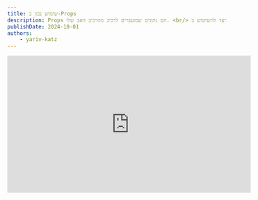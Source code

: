 ```yaml
---
title: שימוש נכון ב-Props
description: Props הם נתונים שמועברים לרכיב מהרכיב האב שלו. <br/> הנה רשימה של טיפים כיצד להשתמש ב-props בצורה נכונה
publishDate: 2024-10-01
authors:
	- yariv-katz
---
```



<div class="not-content flex">
	<iframe
		className="mx-auto mb-10"
		width="560"
		height="315"
		src="https://www.youtube.com/embed/krpGUmiCIEU?si=XPXEkzqSK4X5aizM"
		title="YouTube video player"
		frameBorder="0"
		allow="accelerometer; autoplay; clipboard-write; encrypted-media; gyroscope; picture-in-picture; web-share"
		allowFullScreen
	/>
</div>

Props הם נתונים שמועברים לרכיב מהרכיב האב שלו.  
הנה רשימה של טיפים כיצד להשתמש ב-props בצורה נכונה ב-`React`

## \#1 המנעו מ-Prop drilling

Prop drilling הוא העברת props להרבה שלבים בעץ ה - **React Components**  
נסתכל על הדוגמא הבאה שבה `<App>` מעבירה prop ל `<Child>` ו- `<Child>` מעבירה אותו ל- `<GrandChild>`  

<div className="mt-5 not-content" dir="ltr">
<Sandpack 
	client:load
	files={{
		"App.js": {			
			code: `
  return (
    <Child title="hello from parent"  />
  )
}`
		},
		"Child.js": {
			code: `
  return (
    <GrandChild {...props} />
  )
}`
		},
		"GrandChild.js": {
			code: `
  return (
    <div>{props.title}</div>
  )
}`
		}
	}}
	template="react" 
/>
</div>

העברת ה- Props במורד העץ של הרכיבים נקראת **prop drilling** והיא נחשבת לפרקטיקה רעה כאשר מעבירים props ב-`React`.

### דרכים למנוע prop drilling

כדי למנוע prop drilling ניתן לבצע אחת מהדרכים הבאות:

1. אחסון הנתונים ב-context

בדוגמא הבאה במקום להעביר את ה-props במורד העץ של הרכיבים, אנו יוצרים context ומאחסנים את ה-props ב-context.

<div className="mt-5 not-content" dir="ltr">
<Sandpack 
	client:load
	files={{
		"title.context.js": {
			code: `
	title: ''
});
`
		},
		"App.js": {			
			code: `
  return (
	  <titleContext.Provider value={{title: 'hello from parent'}}>
        <Child />
	  </titleContext.Provider>
  )
}`
		},
		"Child.js": {
			code: `
  return (
    <GrandChild />
  )
}`
		},
		"GrandChild.js": {
			code: `
  const { title } = useContext(titleContext);
  return (
    <div>{title}</div>
  )
}`
		}
	}}
	template="react" 
/>
</div>

2. שימוש בספריית ניהול State

דרך נוספת למנוע prop drilling היא להשתמש בספריית ניהול State כמו `Redux` או `Mobx` כדי לאחסן את הנתונים ב-state גלובלי.

נדגים בדוגמא הבאה עם [Redux](https://redux.js.org/), `Redux` אינו הספרייה היחידה לניהול State, ישנם ספריות ניהול State רבות ופופולריות נוספות שכל אחת מהן יש לה יתרונות וחסרונות.

<div className="mt-5 not-content" dir="ltr">
<Sandpack 
	client:load
	customSetup={{ 
		dependencies: { 
			"react": "^18.0.0",
    	"react-dom": "^18.0.0",
    	"react-scripts": "^5.0.0",
			"@reduxjs/toolkit": "^2.2.7",
			"react-redux": "^9.1.2"
		}
	}}
	files={{
		"store.js": {
			code: `
	name: 'messages',
	initialState: {
		title: 'hello default value'
	},
	reducers: {
		setTitle: (state, action) => {
			state.title = action.payload;
		}
	}
})

	reducer: {
		messages: messagesSlice.reducer
	}	
})
			`
		},
		"App.js": {			
			code: `
  return (
	  <Provider store={store}>
        <Parent />
	  </Provider>
  )
}`
		},
		"Parent.js": {
			code: `
  const dispatch = useDispatch();
	
  useEffect(() => {
    dispatch(messagesSlice.actions.setTitle('Hello World from parent!'))
  }, [dispatch])

  return (
    <Child />
  )
}`
		},
		"Child.js": {
			code: `

  return (
    <GrandChild />
  )
}			
`
		},
		"GrandChild.js": {
			code: `
  const title = useSelector((state) => state.messages.title)
  return (
    <div>{title}</div>
  )
}`
		}
	}}
	template="react" 
/>
</div>

אנחנו צריכים לעטוף את כל האפליקציה שלנו עם רכיב `Provider` מספריית `react-redux` כדי שכל עץ הרכיבים יוכל לגשת ל-Redux store, ואנו עושים זאת ב-`App.js`.  
`Parent.js` יכול לאחסן נתונים ב-Redux ש-`GrandChild` יכול לגשת אליהם בלי צורך ב-**Prop drilling**  
`GrandChild.js` יכול לגשת לנתונים ב-Redux באמצעות השימוש ב- `useSelector` hook.

## \#2. שימוש בקונבנציות בשמות ה-props

אם תסתכלו על [Material Design](https://mui.com/) ותבחנו בשמות ה-props שאתם מעבירים לרכיבים, תגלו ששמות ה-props חוזרים בין רכיבים שונים.  
לדוגמא: `variant`, `sx`, `disabled`, `color` ועוד.

כאשר אתם יוצרים אפליקציה, עליכם לדמיין שאתם לא רק יוצרים אפליקציה, אלא גם יוצרים שפה שלמה.  
אותה שפה תשקף איך האפליקציה שלכם תראה: סגנון חוזר, רכיבים חוזרים ו-UX.  
אותה שפה תשקף גם איך הקוד שלכם יראה: שימוש בפונקציות, מחלקות, יצירת ספריות משלכם, יצירת כלים שתשתמשו בהם בכל האפליקציה שלכם.  
אותה שפה תשמש ככלי אכיפה שתשקף עליכם לבנות את האפליקציה שלכם כמו קוביות לגו, בשימוש בתשתיות טובות ובשימוש בקוד שלכם.

אותה שפה תשקף גם על קונבנציות שתצטרכו להשתמש בהן, ואותן קונבנציות יעזרו לכם להשתמש שימוש חוזר בסט הכלים שבניתם.

לדוגמא בבסיס הנתונים שלכם, בעמודות הטבלאות, תשתדלו להשתמש בשמות דומים לעמודות דומות, אם לדוגמא יש לכם ישות (A) שמכילה עמודה שנקראת `name`, ויש לכם ישות (B) שגם היא מכילה עמודה שנקראת `name` תשתדלו להשתמש באותו שם גם ב- B ולא להשתמש לדוגמא ב- A בעמודה `name` וב- B בעמודה `title`.  

למה זה כל כך חשוב לשמות דומים?  
במילה אחת **קיבוץ**  
כאשר יוצרים תוכנה אנו אוהבים לקיבץ דברים דומים יחד, מהקיבוץ הזה אפשר לחלק לקיבוצים גדולים יותר וגדולים יותר וגדולים יותר.  
לדוגמא אולי תקחו פונקציות שקשורות זו לזו ותכניסו אותן לתוך מחלקה, אולי תקחו את המחלקה הזו ותכניסו אותה לתוך פונקציות עזר וכלים ותכניסו אותם לתוך ספריית חיצונית, ומכך תיצרו אפליקציות שונות.

אנחנו אוהבים לקבץ דברים יחד לקבוצות לוגיות כאשר עוסקים בפיתוח תוכנה, השמות עוזרים להבין את החלוקה הזאת לקבוצות ושימוש חוזר בקוד ולכן הם חשובים.  
קל יותר לקבץ דברים יחד אם השמות דומים זה לזה.

אותה חוקיות עובדת גם בשמות של ה - props ברכיבים שלכם, תשתדלו להשתמש בשמות דומים ל- props ברכיבים שלכם, זה יעזור לכם לארגן, להוריש, להשתמש בתבניות שונות, למצוא את הפרצות ה - `DRY` שלכם.  
זה יעזור גם לרכיבים שלכם להיות יותר נגישים לצוות שלכם.

## \#3. סוגי ה-props, אופציונליים וערך ברירת מחדל

תשאלו את עצמכם, מהו הסוג של כל פרופ שמועבר? האם הפרופ הוא חובה או אופציונלי? אם הפרופ הוא אופציונלי האם יש לו ערך ברירת מחדל?

כאשר משתמשים ב-[TypeScript](https://www.typescriptlang.org/) תשובה לשאלות האלו תיראה כך:

```typescript
import type { FC } from 'react'

type ChildProps = {
	age? number;
	name: string;
}

export const Child: FC<ChildProps> = ({
	age = 33,
	name
}) => {
	// ...
}
```

שימו לב איך אנחנו מפרטים את כל סוג הפרופ שמועבר, אנו גם מפרטים אם הפרופ הוא אופציונלי או חובה, ואם נדרש נכניס לפרופ ערך ברירת מחדל בדסטרקטור.

אותה חוקיות עובדת גם ב- **JavaScript** כאשר הקוד יראה כך:

```js
import PropTypes from 'prop-types';

export const Child = ({
	age = 33,
	name
}) => {
	// ...	
}

Child.propTypes = {
	age: PropTypes.number,
	name: PropTypes.string.isRequired
}
```

## \#4. הוסיפו הערות

תיהיו חלק מהצוות שלכם, תוסיפו הערות לרכיבים שלכם כולל את הפרופס שהרכיב מקבל.  
המפתחים בצוות שלכם לא יבינו איך להשתמש ברכיב שלכם מיד, עזרו להם עם [JSDocs](https://jsdoc.app/)

```js
/**
 * This component will do this and that
 * @param {Object} props
 * @param {number} props.age - the age of the child
 * @param {string} props.name - the name of the child
 * @returns {React.ReactElement}
 */
export const Child = ({
	age = 33,
	name
}) => {
	// ...	
}
```

עבודה עם `JSDoc` תשתלב נהדר עם ה-IDE שלכם שיכול להציג לכם הערות כאשר מעבירים על הפונקציה.

## \#5. types גנריים

האם אתם משתמשים ב-[TypeScript](https://www.typescriptlang.org/)? אם כן, תשתמשו בכל הכוח של `TypeScript` כדי להגדיר את סוגי ה-props שלכם.  
לדוגמא תוכלו להשתמש ב- `Generic Type <T>` כדי להגדיר את הבדיקות של `TypeScript` על פי סוג שנשלח ב `<T>`.

ניקח כדוגמא את הרכיב הבא שמקבל מופע של מחלקה ומדפיס אחת מהמאפיינים של המחלקה לפי ה-props שנשלחים לרכיב:

```typescript

type FilteredKeys<T, U> = { [P in keyof T]: T[P] extends U ? P : never }[keyof T];

type Props<T, U> = { 
	entity: T;
	typeThis: FilteredKeys<T, U>;
}

export const Generic = <T extends unknown, U extends ReactNode>({ 
	entity, 
	typeThis 
} : Props<T, U>): ReactElement => {
	const hello = entity[typeThis] as U;
	return (
		<div>
			<h1>{hello}</h1>
		</div>
	);
}

```

שימו לב ש `FilterKeys` מסנן רק את המאפיינים שמורים על פי `U`, אז אם אני שולח את האובייקט:

```
const a = {
	hello: 'world',
	age: 33,
	meaning: 42
}
```

אז `FilteredKeys<typeof a, number>` יחזיר `age | meaning`.

ה - `props` של הרכיב מקבלים 2 סוגי `Generic` ולכן כדי לקרוא לרכיב נוכל לעשות את הקריאה הבאה:

```typescript
class Person {
  name = 'academeez';
  age = {};
}

const me = new Person();

function App() {
  return (
		<Generic<Person, string> entity={me} typeThis='name' />
  );
}
```

האם ידעתם שרוב הרכיבים ב- `mui` מכילים סוג גנרי?  
אבל אנחנו לא צריכים באמת לשלוח אותם כאשר משתמשים ברכיב שלהם נכון?  
בדוגמא שלנו אנחנו לא צריכים לשלוח את הגנריים האלו, והיינו יכולים לכתוב את אותו דבר כך:

```typescript
<Generic entity={me} typeThis='name' />
```

זה עובד כי `typescript` יכול להסיק את סוגי הגנריים על פי ה-props האחרים שאנו מעבירים, זה הסיבה שבדרך כלל אין צורך לשלוח את הגנריים ל- `mui`.  

משתנים גנריים הם רק חלק מהכוח של `typescript` שאני רואה שרוב המפתחים המנוסים מפספסים כאשר כותבים את הרכיבים שלהם.

## \#6 להשתמש ב memo או לא להשתמש ב memo?

חשוב להבין מתי כדאי להשתמש ב- `memo` על ה- props שאתם מעבירים.  
כחוק כללי תשתמשו ב- `memo` על ה- props שאתם מעבירים במקרים הבאים:

1. כאשר הרכיב שאליו אתם מעבירים את ה- props הוא רכיב פיור שהוא מעוטר ב- `React.memo`, והרכיבים שאתם מעבירים הם לא פרימיטיבים, ואתם רוצים למנוע מהרכיב הזה לעדכן כאשר האבא שלו עושה רנדר:

```js title="Child.js"
import {memo} from 'react';

function Child({
	person,
	onClick
}) {
	return (
		<div>
			<h1>
			Hello {person.name}
			</h1>
			<button onClick={onClick}>
				click me
			</button>
		</div>
		
	)
}

export default memo(Child);
```

תעשו `memo` על ה- props שאתם מעבירים ל- `Child` אם אתם לא רוצים שהוא ירנדר כל פעם שהאבא שלו רונדר.

`Child` מעוטר ב- `memo` ולכן הוא ירנדר רק כאשר ה- props שלו משתנים.

2. ה - props משמשים ב - Child ב - dependency array לדוגמא ב - `useEffect`, `useCallback`, `useMemo` ואתם לא רוצים שהם ירוצו שוב:

```javascript
import {useMemo} from 'react';

export default function Child({
	student,
}) {
	
	const grade = useMemo(() => {
		// when student is changed calculate his grade
	}, [student])
	
	return (
		<h1>
		You got {grade}
		</h1>			
	)
}
```

שימו לב שהילד קיבל prop ומשתמש ב prop בתוך dependency array, כך האב יכול לשלוט מתי הוא יצור את התלמיד כדי למנוע חישובים יקרים ב- `Child`

## \#7 אם אתם יכולים לקבל את ה- props אז אל תעבירו אותם

בתחילת הדרך של `Redux` במדריך שלהם, הם ציינו דרך לפרק את הרכיבים שלכם לרכיבי **Container** ורכיבי **Dumb**.  
זו דרך שעזרה ל **Dan Abramov** בעבר והוא כתב על זה במאמר [זה](https://medium.com/@dan_abramov/smart-and-dumb-components-7ca2f9a7c7d0)

בתחילת המאמר תראו את ההערה שלו:

> Update from 2019: I wrote this article a long time ago and my views have since evolved. In particular, I don’t suggest splitting your components like this anymore. If you find it natural in your codebase, this pattern can be handy. But I’ve seen it enforced without any necessity and with almost dogmatic fervor far too many times. The main reason I found it useful was because it let me separate complex stateful logic from other aspects of the component. Hooks let me do the same thing without an arbitrary division. This text is left intact for historical reasons but don’t take it too seriously.

העידן של הרכיבים החכמים והטיפשים כבר לא מתאים לעולם עם components שמשתמשים ב-hooks.

פעמים רבות אני רואה מפתחים מעבירים את ה- props לרכיבים שלהם כאשר הם יכולים לקבל את ה- props בעצמם על ידי קריאה ל-hook מסוים.

נבחן את הדוגמא הבאה המשתמשת ב - [NextJS](https://nextjs.org/)

```javascript
function App() {
  const router = useRouter();
  const id = router.query['id']
  
  return (
    <Article id={id} />
  );
}
```

ה - `<Article />` יכול לקבל את ה - `id` מה - `useRouter()` ולא צריך לקבל אותו מה - `App`.  
אז למה אנחנו מעבירים אותו?
מדוע שה - `<Article />` לא יכול לקרוא ל - `useRouter()` בעצמו?

ככל שתעבירו יותר props שאין באמת צורך להעביר אותם, כך תקשה על עצמכם להבין את הרכיב שלכם וכך תקשה על צוות שלכם להבין את הרכיב שלכם.

## סיכום

למדנו על props מאוד מוקדם כאשר התחלנו ללמוד על `React`.  
עושה רושם שזה נושא פשוט, אך אני רואה כל כך הרבה טעויות ושימושים לא נכונים של אפילו של מפתחים מנוסים ב- `React`.
כאשר לא מקפידים על שימוש נכון ב - `props` זה יוביל ליותר באגים, יותר רנדרים, API של רכיבים שאינם ברורים ולכן פחות משתמשים בהם, זה אפילו משפיע על הבדיקות ועל הקוד שלכם ועל הקושי שלכם לבדוק את הרכיבים שלכם.

מקווה ששיעור זה ישפר את יכולת העברת ה- `props` שלכם ב- `React`.
